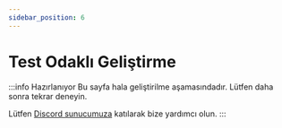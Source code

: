 ```yaml
---
sidebar_position: 6
---
```


# Test Odaklı Geliştirme

:::info Hazırlanıyor
Bu sayfa hala geliştirilme aşamasındadır. Lütfen daha sonra tekrar deneyin.

Lütfen [Discord sunucumuza](https://discord.gg/juUrdxEZv9) katılarak bize yardımcı olun.
:::
